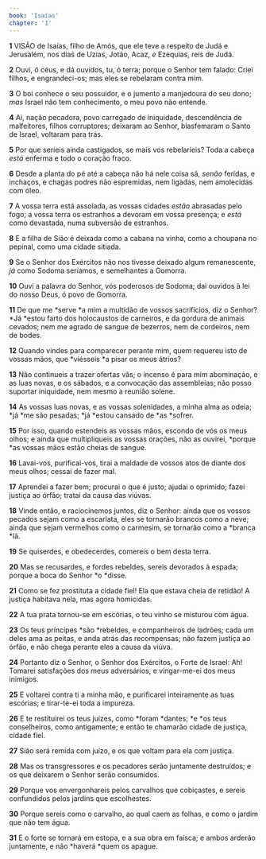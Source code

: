 ```yaml
---
book: 'Isaías'
chapter: '1'
---
```


**1** VISÃO de Isaías, filho de Amós, que ele teve a respeito de Judá e Jerusalém, nos dias de Uzias, Jotão, Acaz, _e_ Ezequias, reis de Judá.

**2** Ouvi, ó céus, e dá ouvidos, tu, ó terra; porque o Senhor tem falado: Criei filhos, e engrandeci-os; mas eles se rebelaram contra mim.

**3** O boi conhece o seu possuidor, e o jumento a manjedoura do seu dono; _mas_ Israel não tem conhecimento, o meu povo não entende.

**4** Ai, nação pecadora, povo carregado de iniquidade, descendência de malfeitores, filhos corruptores; deixaram ao Senhor, blasfemaram o Santo de Israel, voltaram para trás.

**5** Por que seríeis ainda castigados, se mais vos rebelaríeis? Toda a cabeça _está_ enferma e todo o coração fraco.

**6** Desde a planta do pé até a cabeça não há nele coisa sã, _senão_ feridas, e inchaços, e chagas podres não espremidas, nem ligadas, nem amolecidas com óleo.

**7** A vossa terra está assolada, as vossas cidades _estão_ abrasadas pelo fogo; a vossa terra os estranhos a devoram em vossa presença; e _está_ como devastada, numa subversão de estranhos.

**8** E a filha de Sião é deixada como a cabana na vinha, como a choupana no pepinal, como uma cidade sitiada.

**9** Se o Senhor dos Exércitos não nos tivesse deixado algum remanescente, _já_ como Sodoma seríamos, e semelhantes a Gomorra.

**10** Ouvi a palavra do Senhor, vós poderosos de Sodoma; dai ouvidos à lei do nosso Deus, ó povo de Gomorra.

**11** De que me *serve *a mim a multidão de vossos sacrifícios, diz o Senhor? *Já *estou farto dos holocaustos de carneiros, e da gordura de animais cevados; nem me agrado de sangue de bezerros, nem de cordeiros, nem de bodes.

**12** Quando vindes para comparecer perante mim, quem requereu isto de vossas mãos, que *viésseis *a pisar os meus átrios?

**13** Não continueis a trazer ofertas vãs; o incenso é para mim abominação, e as luas novas, e os sábados, e a convocação das assembleias; não posso suportar iniquidade, nem mesmo a reunião solene.

**14** As vossas luas novas, e as vossas solenidades, a minha alma as odeia; *já *me são pesadas; *já *estou cansado de *as *sofrer.

**15** Por isso, quando estendeis as vossas mãos, escondo de vós os meus olhos; e ainda que multipliqueis as vossas orações, não as ouvirei, *porque *as vossas mãos estão cheias de sangue.

**16** Lavai-vos, purificai-vos, tirai a maldade de vossos atos de diante dos meus olhos; cessai de fazer mal.

**17** Aprendei a fazer bem; procurai o que é justo; ajudai o oprimido; fazei justiça ao órfão; tratai da causa das viúvas.

**18** Vinde então, e raciocinemos juntos, diz o Senhor: ainda que os vossos pecados sejam como a escarlata, eles se tornarão brancos como a neve; ainda que sejam vermelhos como o carmesim, se tornarão como a *branca *lã.

**19** Se quiserdes, e obedecerdes, comereis o bem desta terra.

**20** Mas se recusardes, e fordes rebeldes, sereis devorados à espada; porque a boca do Senhor *o *disse.

**21** Como se fez prostituta a cidade fiel! Ela que estava cheia de retidão! A justiça habitava nela, mas agora homicidas.

**22** A tua prata tornou-se em escórias, o teu vinho se misturou com água.

**23** Os teus príncipes *são *rebeldes, e companheiros de ladrões; cada um deles ama as peitas, e anda atrás das recompensas; não fazem justiça ao órfão, e não chega perante eles a causa da viúva.

**24** Portanto diz o Senhor, o Senhor dos Exércitos, o Forte de Israel: Ah! Tomarei satisfações dos meus adversários, e vingar-me-ei dos meus inimigos.

**25** E voltarei contra ti a minha mão, e purificarei inteiramente as tuas escórias; e tirar-te-ei toda a impureza.

**26** E te restituirei os teus juízes, como *foram *dantes; *e *os teus conselheiros, como antigamente; e então te chamarão cidade de justiça, cidade fiel.

**27** Sião será remida com juízo, e os que voltam para ela com justiça.

**28** Mas os transgressores e os pecadores serão juntamente destruídos; e os que deixarem o Senhor serão consumidos.

**29** Porque vos envergonhareis pelos carvalhos que cobiçastes, e sereis confundidos pelos jardins que escolhestes.

**30** Porque sereis como o carvalho, ao qual caem as folhas, e como o jardim que não tem água.

**31** E o forte se tornará em estopa, e a sua obra em faísca; e ambos arderão juntamente, e não *haverá *quem os apague.
